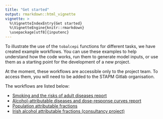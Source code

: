 ```yaml
---
title: "Get started"
output: rmarkdown::html_vignette
vignette: >
  %\VignetteIndexEntry{Get started}
  %\VignetteEngine{knitr::rmarkdown}
  \usepackage[utf8]{inputenc}
---
```


To illustrate the use of the `tobalcepi` functions for different tasks, we have created example workflows. You can use these examples to help understand how the code works, run them to generate model inputs, or use them as a starting point for the development of a new project.    

At the moment, these workflows are accessible only to the project team. To access them, you will need to be added to the STAPM Gitlab organisation.  

The workflows are listed below:  

- [Smoking and the risks of adult diseases report](https://gitlab.com/stapm/model-inputs/epi_tobacco_risk)    
- [Alcohol-attributable diseases and dose-response curves report](https://gitlab.com/stapm/model-inputs/epi_alcohol_risk)   
- [Population attributable fractions](https://gitlab.com/stapm/model-inputs/epi_pop_attrib_fractions)     
- [Irish alcohol attributable fractions (consultancy project)](https://gitlab.com/stapm/projects/irish-aafsr)  







